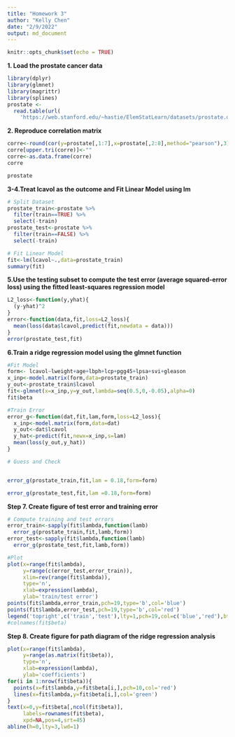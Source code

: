```yaml
---
title: "Homework 3"
author: "Kelly Chen"
date: "2/9/2022"
output: md_document
---
```


```r
knitr::opts_chunk$set(echo = TRUE)
```

**1. Load the prostate cancer data**

```r
library(dplyr)
library(glmnet)
library(magrittr)
library(splines)
prostate <- 
  read.table(url(
    'https://web.stanford.edu/~hastie/ElemStatLearn/datasets/prostate.data'))
```

**2. Reproduce correlation matrix**

```r
corre<-round(cor(y=prostate[,1:7],x=prostate[,2:8],method="pearson"),3)
corre[upper.tri(corre)]<-""
corre<-as.data.frame(corre)
corre
```



```r
prostate
```
**3-4.Treat lcavol as the outcome and Fit Linear Model using lm**

```r
# Split Dataset
prostate_train<-prostate %>%
  filter(train==TRUE) %>%
  select(-train)
prostate_test<-prostate %>%
  filter(train==FALSE) %>%
  select(-train)

# Fit Linear Model
fit<-lm(lcavol~.,data=prostate_train)
summary(fit)
```

**5.Use the testing subset to compute the test error (average squared-error loss) using the fitted least-squares regression model**

```r
L2_loss<-function(y,yhat){
  (y-yhat)^2
}
error<-function(data,fit,loss=L2_loss){
  mean(loss(data$lcavol,predict(fit,newdata = data)))
}
error(prostate_test,fit)
```

**6.Train a ridge regression model using the glmnet function**

```r
#Fit Model
form<- lcavol~lweight+age+lbph+lcp+pgg45+lpsa+svi+gleason
x_inp<-model.matrix(form,data=prostate_train)
y_out<-prostate_train$lcavol
fit<-glmnet(x=x_inp,y=y_out,lambda=seq(0.5,0,-0.05),alpha=0)
fit$beta


```

```r
#Train Error
error_g<-function(dat,fit,lam,form,loss=L2_loss){
  x_inp<-model.matrix(form,data=dat)
  y_out<-dat$lcavol
  y_hat<-predict(fit,newx=x_inp,s=lam)
  mean(loss(y_out,y_hat))
}

# Guess and Check


error_g(prostate_train,fit,lam = 0.18,form=form)

error_g(prostate_test,fit,lam =0.18,form=form)


```

**Step 7. Create figure of test error and training error**

```r
# Compute training and test errors
error_train<-sapply(fit$lambda,function(lamb)
  error_g(prostate_train,fit,lamb,form))
error_test<-sapply(fit$lambda,function(lamb)
  error_g(prostate_test,fit,lamb,form))

#Plot
plot(x=range(fit$lambda),
     y=range(c(error_test,error_train)),
     xlim=rev(range(fit$lambda)),
     type='n',
     xlab=expression(lambda),
     ylab='train/test error')
points(fit$lambda,error_train,pch=19,type='b',col='blue')
points(fit$lambda,error_test,pch=19,type='b',col='red')
legend('topright',c('train','test'),lty=1,pch=19,col=c('blue','red'),bty='n')
#colnames(fit$beta)
```






**Step 8. Create figure for path diagram of the ridge regression analysis**

```r
plot(x=range(fit$lambda),
     y=range(as.matrix(fit$beta)),
     type='n',
     xlab=expression(lambda),
     ylab='coefficients')
for(i in 1:nrow(fit$beta)){
  points(x=fit$lambda,y=fit$beta[i,],pch=10,col='red')
  lines(x=fit$lambda,y=fit$beta[i,],col='green')
}
text(x=0,y=fit$beta[,ncol(fit$beta)],
     labels=rownames(fit$beta),
     xpd=NA,pos=4,srt=45)
abline(h=0,lty=3,lwd=1)
```

